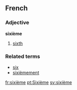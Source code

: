 ==French==
===Adjective===
'''sixième'''

# [[sixth]]

===Related terms===
*[[six]]
*[[sixièmement]]

[[fr:sixième]]
[[pt:Sixième]]
[[sv:sixième]]